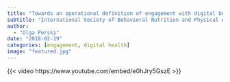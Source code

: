 ```yaml
---
title: "Towards an operational definition of engagement with digital behaviour change interventions"
subtitle: "International Society of Behavioral Nutrition and Physical Activity Special Interest Group in e- & mHealth Webinar"
author:
  - "Olga Perski"
date: "2018-02-19"
categories: [engagement, digital health]
image: "featured.jpg"
---
```


{{< video https://www.youtube.com/embed/e0hJry5GszE >}}